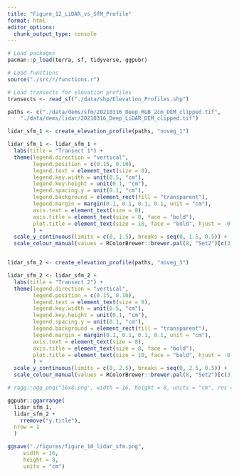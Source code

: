 ```yaml
---
title: "Figure_12_LiDAR_vs_SfM_Profile"
format: html
editor_options: 
  chunk_output_type: console
---
```


```r
# Load packages
pacman::p_load(terra, sf, tidyverse, ggpubr)

# Load functions
source("./src/r/functions.r")

# Load transects for elevation profiles
transects <- read_sf("./data/shp/Elevation_Profiles.shp")
```

```r
paths <- c("./data/dems/sfm/20210316_Deep_RGB_2cm_DEM_clipped.tif",
    "./data/dems/lidar/20210316_Deep_LiDAR_DEM_clipped.tif")

lidar_sfm_1 <- create_elevation_profile(paths, "noveg_1")

lidar_sfm_1 <- lidar_sfm_1 +
  labs(title = "Transect 1") +
  theme(legend.direction = "vertical",
        legend.position = c(0.15, 0.10),
        legend.text = element_text(size = 8),
        legend.key.width = unit(0.5, "cm"),
        legend.key.height = unit(0.1, "cm"),
        legend.spacing.y = unit(0.1, "cm"),
        legend.background = element_rect(fill = "transparent"),
        legend.margin = margin(0.1, 0.1, 0.1, 0.1, unit = "cm"),
        axis.text = element_text(size = 8),
        axis.title = element_text(size = 8, face = "bold"),
        plot.title = element_text(size = 10, face = "bold", hjust = -0.073)
        ) +
  scale_y_continuous(limits = c(0, 1.5), breaks = seq(0, 1.5, 0.5)) +
  scale_colour_manual(values = RColorBrewer::brewer.pal(8, "Set2")[c(3,5)], labels = c('SfM', 'LiDAR'))


lidar_sfm_2 <- create_elevation_profile(paths, "noveg_3")

lidar_sfm_2 <- lidar_sfm_2 +
  labs(title = "Transect 2") +
  theme(legend.direction = "vertical",
        legend.position = c(0.15, 0.10),
        legend.text = element_text(size = 8),
        legend.key.width = unit(0.5, "cm"),
        legend.key.height = unit(0.1, "cm"),
        legend.spacing.y = unit(0.1, "cm"),
        legend.background = element_rect(fill = "transparent"),
        legend.margin = margin(0.1, 0.1, 0.1, 0.1, unit = "cm"),
        axis.text = element_text(size = 8),
        axis.title = element_text(size = 8, face = "bold"),
        plot.title = element_text(size = 10, face = "bold", hjust = -0.073)
        ) +
  scale_y_continuous(limits = c(0, 2.5), breaks = seq(0, 2.5, 0.5)) +
  scale_colour_manual(values = RColorBrewer::brewer.pal(8, "Set2")[c(3,5)], labels = c('SfM', 'LiDAR'))

# ragg::agg_png("16x8.png", width = 16, height = 8, units = "cm", res = 600)

ggpubr::ggarrange(
  lidar_sfm_1,
  lidar_sfm_2 + 
    rremove("y.title"),
  nrow = 1
  )
```


```r
ggsave("./figures/figure_10_lidar_sfm.png",
     width = 16,
     height = 8,
     units = "cm")

```
